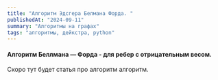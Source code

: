 ```yaml
---
title: "Алгоритм Эдсгера Белмана Форда. "
publishedAt: "2024-09-11"
summary: "Алгоритмы на графах"
tags: "алгоритмы, дейкстра, python"
---
```



#### Алгоритм Беллмана — Форда - для ребер с отрицательным весом.

Скоро тут будет статья про алгоритм алгоритм.